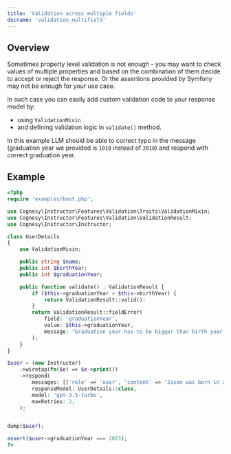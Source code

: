 ```yaml
---
title: 'Validation across multiple fields'
docname: 'validation_multifield'
---
```


## Overview

Sometimes property level validation is not enough - you may want to check values of multiple
properties and based on the combination of them decide to accept or reject the response.
Or the assertions provided by Symfony may not be enough for your use case.

In such case you can easily add custom validation code to your response model by:
- using `ValidationMixin`
- and defining validation logic in `validate()` method.

In this example LLM should be able to correct typo in the message (graduation year we provided
is `1010` instead of `2010`) and respond with correct graduation year.

## Example

```php
<?php
require 'examples/boot.php';

use Cognesy\Instructor\Features\Validation\Traits\ValidationMixin;
use Cognesy\Instructor\Features\Validation\ValidationResult;
use Cognesy\Instructor\Instructor;

class UserDetails
{
    use ValidationMixin;

    public string $name;
    public int $birthYear;
    public int $graduationYear;

    public function validate() : ValidationResult {
        if ($this->graduationYear > $this->birthYear) {
            return ValidationResult::valid();
        }
        return ValidationResult::fieldError(
            field: 'graduationYear',
            value: $this->graduationYear,
            message: "Graduation year has to be bigger than birth year."
        );
    }
}

$user = (new Instructor)
    ->wiretap(fn($e) => $e->print())
    ->respond(
        messages: [['role' => 'user', 'content' => 'Jason was born in 2000 and graduated in 23.']],
        responseModel: UserDetails::class,
        model: 'gpt-3.5-turbo',
        maxRetries: 2,
    );


dump($user);

assert($user->graduationYear === 2023);
?>
```